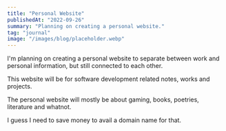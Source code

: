 ```yaml
---
title: "Personal Website"
publishedAt: "2022-09-26"
summary: "Planning on creating a personal website."
tag: "journal"
image: "/images/blog/placeholder.webp"
---
```


I'm planning on creating a personal website to separate between work and personal information, but still connected to each other.

This website will be for software development related notes, works and projects.

The personal website will mostly be about gaming, books, poetries, literature and whatnot.

I guess I need to save money to avail a domain name for that.
